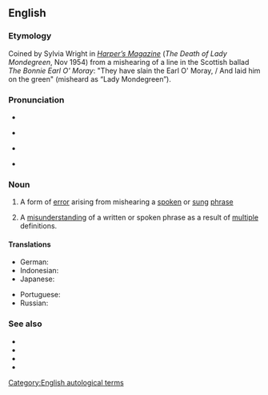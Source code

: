 ==English==
{{was wotd|2006|June|30}}

===Etymology===
Coined by Sylvia Wright in ''[[w:Harper's Magazine|Harper’s Magazine]]'' (''The Death of Lady Mondegreen'', Nov 1954) from a mishearing of a line in the Scottish ballad ''The Bonnie Earl O' Moray'': "They have slain the Earl O' Moray, / And laid him on the green" (misheard as “Lady Mondegreen”).

===Pronunciation===
* {{enPR|mŏnd′əgrēn}}
* {{a|UK}} {{IPA|/ˈmɒndəɡɹiːn/|lang=en}}
* {{a|US}} {{IPA|/ˈmɑndəɡɹiːn/|lang=en}}
* {{audio|en-us-mondegreen.ogg|Audio (US)|lang=en}}

===Noun===
{{examples-right|sense=mishearing|

* “The ants are my friends, blowin’ in the wind.” (“The answer, my friend, is...”) from [[w:Bob Dylan|Bob Dylan's]] “[[w:Blowin'_in_the_Wind|Blowin' In the Wind]].”
* “There's a bathroom on the right” (“There's a bad moon on the rise”) from [[w:Creedence Clearwater Revival|Creedence Clearwater Revival's]] “[[w:Bad_Moon_Rising_(song)|Bad Moon Rising]].”
* “'Scuse me while I kiss this guy” (“'Scuse me while I kiss the sky”) from [[w:Jimi Hendrix|Jimi Hendrix's]] “[[w:Purple_Haze_(song)|Purple Haze]].”
* “Andy walks with me…” (“And He walks with me…”) from the hymn “In The Garden”
* “Our Father, Who art in Heaven, Harold be Thy name…” (“…hallowed be thy name…”) from the [[w:Lord's Prayer|Lord’s Prayer]]}}
{{en-noun}}

# A form of [[error]] arising from mishearing a [[spoken]] or [[sung]] [[phrase]]
# {{lb|en|rare}} A [[misunderstanding]] of a written or spoken phrase as a result of [[multiple]] definitions.

====Translations====
{{trans-top|mishearing}}
* German: {{t+|de|Verhörer|m}}
* Indonesian: {{t|id|salah dengar}}
* Japanese: {{t|ja|空耳|tr=soramimi|sc=Jpan}}
{{trans-mid}}
* Portuguese: {{t-needed|pt}}
* Russian: {{t-needed|ru}}
{{trans-bottom}}

===See also===
* {{projectlink|wikipedia}}
* {{l|en|eggcorn}}
* {{l|en|folk etymology}}
* {{l|en|malapropism}}

[[Category:English autological terms]]